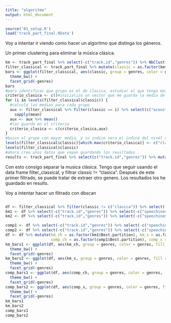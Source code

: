 ```yaml
---
title: "algoritmo"
output: html_document
---
```


```r
source('01_setup.R')
load('track_part_final.RData')
```
Voy a intentar ir viendo como hacer un algoritmo que distinga los géneros.

Un primer clustering para eliminar la música clásica.

```r
km <- track_part_final %>% select(-c("track.id","genres")) %>% NbClust(method = 'kmeans',index = 'ch', max.nc = 3)
filter_classical <- track_part_final %>% mutate(classic = as.factor(km$Best.partition))
bars <- ggplot(filter_classical, aes(classic, group = genres, color = genres, fill = genres)) + geom_bar() +
  theme_bw() + 
  facet_grid(~genres)
bars
#para identificar que grupo es el de clasica, estudiar el que tenga mas instrumentalness y acousticness (justificación en la parte de clsification.Rmd)
criterio_clasica <- c()#inicializo un vector que me guarda la media de las variables que quiero
for (i in levels(filter_classical$classic)) {
  #calculo las medias para cada grupo
  aux <- filter_classical %>% filter(classic == i) %>% select(c("acousticness","instrumentalness")) %>%
    sapply(mean)
  aux <- aux %>% mean()
  #las guardo en el criterio
  criterio_clasica <- c(criterio_clasica,aux)
}
#busco el grupo con mayor media, y su indice sera el indice del nivel que guarda la musica clasica
levels(filter_classical$classic)[which.max(criterio_clasica)] <- c("clasica")
levels(filter_classical$classic)
#ahora creo unos datos que vayan guardando los reusltados
results <- track_part_final %>% select(c("track.id","genres")) %>% mutate(filtro_clasica = filter_classical$classic)
```

Con esto consigo separar la musica clásica. Tengo que seguir usando el data frame filter_classical, y filtrar 
classic != "clasica". Después de este primer filtrado, se puede tratar de extraer otro genero.
Los resultados los he guardado en results.



Voy a intentar hacer un filtrado con dbscan
```r

```


```r
df <- filter_classical %>% filter(classic != c("clasica")) %>% select(-c("classic"))
km1 <- df %>% select(-c("track.id","genres")) %>% select(-c("speechiness","liveness","acousticness")) %>% NbClust(method = 'kmeans',index = "ch")
km2 <- df %>% select(-c("track.id","genres")) %>% select(-c("speechiness","liveness","acousticness")) %>% NbClust(method = 'kmeans',index = "silhouette")

comp1 <- df %>% select(-c("track.id","genres")) %>% select(-c("speechiness","liveness","acousticness","instrumentalness")) %>% NbClust(method = 'complete',index = "ch")
comp2 <- df %>% select(-c("track.id","genres")) %>% select(-c("speechiness","liveness","acousticness","instrumentalness")) %>% NbClust(method = 'complete',index = "silhouette")
df <- df %>% mutate(km_ch = as.factor(km1$Best.partition), km_s = as.factor(km2$Best.partition),
                    comp_ch = as.factor(comp1$Best.partition), comp_s = as.factor(comp2$Best.partition))
km_bars1 <- ggplot(df, aes(km_ch, group = genres, color = genres, fill = genres)) + geom_bar() +
  theme_bw() + 
  facet_grid(~genres)
km_bars2 <- ggplot(df, aes(km_s, group = genres, color = genres, fill = genres)) + geom_bar() +
  theme_bw() + 
  facet_grid(~genres)
comp_bars1 <- ggplot(df, aes(comp_ch, group = genres, color = genres, fill = genres)) + geom_bar() +
  theme_bw() + 
  facet_grid(~genres)
comp_bars2 <- ggplot(df, aes(comp_s, group = genres, color = genres, fill = genres)) + geom_bar() +
  theme_bw() + 
  facet_grid(~genres)
km_bars1
km_bars2
comp_bars1
comp_bars2




```